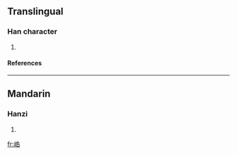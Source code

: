 ==Translingual==
===Han character===
{{Han char|rn=46|rad=山|as=07|sn=10|four=|canj=山竹土口 (UHGR)}}
# {{defn|Han|sort=山07}}
====References====
{{Han ref|kx=0312.140|dkj=08118|dj=0612.190|hdz=10774.130|uh=5CFC|ud=23804}}
----
==Mandarin==
===Hanzi===
{{cmn-hanzi|pin=[[hào]] (hao4)|wg=hao<sup>4</sup>}}
# {{defn|Mandarin}}

[[fr:峼]]
